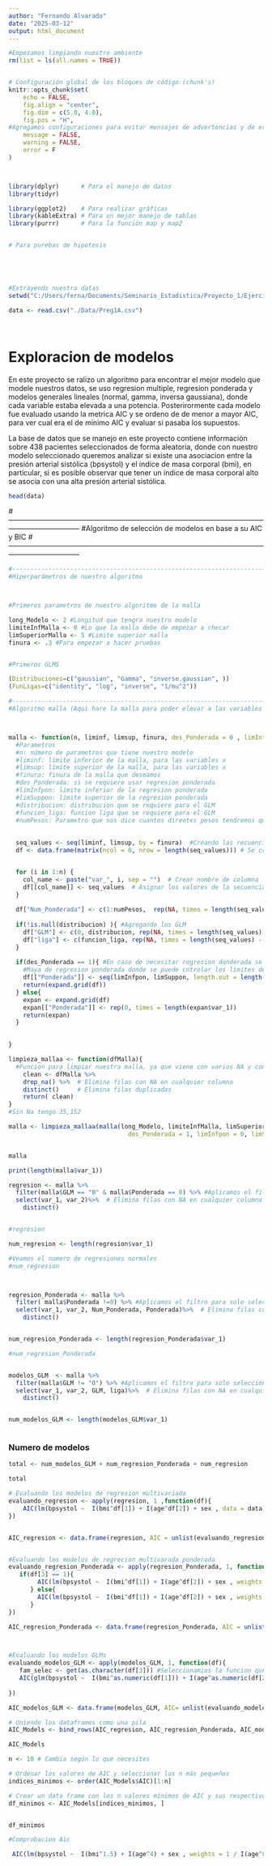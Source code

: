 ```yaml
---
author: "Fernando Alvarado"
date: "2025-03-12"
output: html_document
---
```



```r
#Empezamos limpiando nuestro ambiente
rm(list = ls(all.names = TRUE))


# Configuración global de los bloques de código (chunk's)
knitr::opts_chunk$set(
	echo = FALSE,
	fig.align = "center",
	fig.dim = c(5.0, 4.0),
	fig.pos = "H",
#Agregamos configuraciones para evitar mensajes de advertencias y de errores en el archivo
	message = FALSE,
	warning = FALSE,
	error = F
)



library(dplyr)      # Para el manejo de datos
library(tidyr)

library(ggplot2)    # Para realizar gráficas
library(kableExtra) # Para un mejor manejo de tablas
library(purrr)      # Para la función map y map2


# Para purebas de hipotesis





#Extrayendo nuestra datas
setwd("C:/Users/ferna/Documents/Seminario_Estadistica/Proyecto_1/Ejercicio_1")

data <- read.csv("./Data/Preg1A.csv")




```


# Exploracion de modelos

En este proyecto se ralizo un algoritmo para encontrar el mejor modelo que modele nuestros datos, se uso regresion multiple, regresion ponderada y modelos generales lineales (normal, gamma, inversa gaussiana), donde cada variable estaba elevada a una potencia. Posterirormente cada modelo fue evaluado usando la metrica AIC y se ordeno de de menor a mayor AIC, para ver cual era el de minimo AIC y evaluar si pasaba los supuestos.


La base de datos que se manejo en este proyecto contiene información sobre 438 pacientes seleccionados de forma aleatoria, donde con nuestro modelo seleccionado  queremos analizar si existe una asociacion entre la presión arterial sistólica (bpsystol) y el índice de masa corporal (bmi), en particular, si es posible observar que tener un índice de masa corporal alto se asocia con una alta presión arterial sistólica.







```r
head(data)
```


#------------------------------------------------------------------------------------------------------------------------------------------
#Algoritmo de selección de modelos en base a su AIC y BIC
#------------------------------------------------------------------------------------------------------------------------------------------



```r
#------------------------------------------------------------------------------------------------------------------------------------------
#Hiperparámetros de nuestro algoritmo 



#Primeros parametros de nuestro algoritmo de la malla 

long_Modelo <- 2 #Longitud que tengra nuestro modelo 
limiteInfMalla <- 0 #Lo que la malla debe de empezar a checar
limSuperiorMalla <- 5 #Limite superior malla
finura <- .3 #Para empezar a hacer pruebas 


#Primeros GLMS

(Distribuciones=c("gaussian", "Gamma", "inverse.gaussian", ))
(FunLigas=c("identity", "log", "inverse", "1/mu^2"))


```


```r
#------------------------------------------------------------------------------------------------------------------------------------------
#Algoritmo malla (Aqui hare la malla para poder elevar a las variables a la potencia que se requiera)



malla <- function(n, liminf, limsup, finura, des_Ponderada = 0 , limInfpon = 0, limSuppon = 2, distribucion  = c(), funcion_liga= c(), numPesos){
  #Parametros
  #n: número de parametros que tiene nuestro modelo 
  #liminf: límite inferior de la malla, para las variables x
  #limsup: límite superior de la malla, para las variables x
  #finura: finura de la malla que deseamos
  #des_Ponderada: si se requiere usar regresion ponderada
  #limInfpon: límite inferior de la regresion ponderada
  #limSuppon: límite superior de la regresion ponderada 
  #distribucion: distribucion que se requiere para el GLM
  #funcion_liga: funcion liga que se requiere para el GLM
  #numPesos: Parametro que nos dice cuantos direntes pesos tendremos que considerar a la hora de hacer regresion ponderada
  
  
  seq_values <- seq(liminf, limsup, by = finura)  #Creando las recuencias para la malla y posteriormente elevar la variable 
  df <- data.frame(matrix(ncol = 0, nrow = length(seq_values))) # Se creo el df, para poder poner las variables


  for (i in 1:n) {
    col_name <- paste("var_", i, sep = "")  # Crear nombre de columna
    df[[col_name]] <- seq_values  # Asignar los valores de la secuencia
  }
  
  df["Num_Ponderada"] <- c(1:numPesos,  rep(NA, times = length(seq_values) - numPesos))  #Definiendo las combinaciones de nuestro modelo de regresion ponderada
  
  if(!is.null(distribucion) ){ #Agregando los GLM
    df["GLM"] <- c(0, distribucion, rep(NA, times = length(seq_values) - length(distribucion)-1))
    df["liga"] <- c(funcion_liga, rep(NA, times = length(seq_values) - length(funcion_liga)))
  }
  
  if(des_Ponderada == 1){ #En caso de necesitar regresion donderada se agrega una columan con una secuencia de ponderada 
    #Maya de regresion ponderada donde se puede cntrolar los limites de la reg ponderda, pero su finura depede de la longitud del df
    df[["Ponderada"]] <- seq(limInfpon, limSuppon, length.out = length(seq_values)) 
    return(expand.grid(df))
  } else{
    expan <- expand.grid(df)
    expan[["Ponderada"]] <- rep(0, times = length(expan$var_1))
    return(expan)
  }

 
}


```


```r


limpieza_mallaa <- function(dfMalla){
  #Funcion para limpiar nuestra malla, ya que viene con varios NA y con filas repetidas
    clean <- dfMalla %>%
    drop_na() %>%  # Elimina filas con NA en cualquier columna
    distinct()     # Elimina filas duplicadas
    return( clean)
}
#Sin Na tengo 35,152

malla <- limpieza_mallaa(malla(long_Modelo, limiteInfMalla, limSuperiorMalla, finura, 
                                 des_Ponderada = 1, limInfpon = 0, limSuppon = 2.5,  distribucion  = Distribuciones, funcion_liga= FunLigas, 2))


malla

print(length(malla$var_1))
```



```r
regresion <- malla %>% 
  filter(malla$GLM == "0" & malla$Ponderada == 0) %>% #Aplicamos el filtro para solo seleccionar las que seran para la regresion normal
  select(var_1, var_2)%>%  # Elimina filas con NA en cualquier columna
    distinct() 


#regresion

num_regresion <- length(regresion$var_1)

#Veamos el numero de regresiones normales
#num_regresion



regresion_Ponderada <- malla %>%
  filter( malla$Ponderada !=0) %>% #Aplicamos el filtro para solo seleccionar las que seran para la regresion normal
  select(var_1, var_2, Num_Ponderada, Ponderada)%>%  # Elimina filas con NA en cualquier columna
    distinct() 


num_regresion_Ponderada <- length(regresion_Ponderada$var_1)

#num_regresion_Ponderada


modelos_GLM  <- malla %>%
  filter(malla$GLM != "0") %>% #Aplicamos el filtro para solo seleccionar las que seran para la regresion normal
  select(var_1, var_2, GLM, liga)%>%  # Elimina filas con NA en cualquier columna
    distinct() 


num_modelos_GLM <- length(modelos_GLM$var_1)



```




### Numero de modelos

```r

total <- num_modelos_GLM + num_regresion_Ponderada + num_regresion

total

```




```r

# Evaluando los modelos de regresion multivariada
evaluando_regresion <- apply(regresion, 1 ,function(df){
    AIC(lm(bpsystol ~  I(bmi^df[1]) + I(age^df[2]) + sex , data = data))
})


AIC_regresion <- data.frame(regresion, AIC = unlist(evaluando_regresion))


#Evaluando los modelos de regrecion multivarada ponderada
evaluando_regresion_Ponderada <- apply(regresion_Ponderada, 1, function(df){
   if(df[3] == 1){
        AIC(lm(bpsystol ~  I(bmi^df[1]) + I(age^df[2]) + sex , weights = 1 / I(bmi^df[4]), data = data)) #Pondera en base a BMI
      } else{
        AIC(lm(bpsystol ~  I(bmi^df[1]) + I(age^df[2]) + sex , weights = 1 / I(age^df[4]), data = data)) #Pondera en base a age
      }
})

AIC_regresion_Ponderada <- data.frame(regresion_Ponderada, AIC = unlist(evaluando_regresion_Ponderada))



#Evaluando los modelos GLMs
evaluando_modelos_GLM <- apply(modelos_GLM, 1, function(df){
   fam_selec <- get(as.character(df[3])) #Seleccionamios la funcion que viene en la palabra  
   AIC(glm(bpsystol ~  I(bmi^as.numeric(df[1])) + I(age^as.numeric(df[2])) + sex , data = data, family = fam_selec(link =df[4])))
  
})

AIC_modelos_GLM <- data.frame(modelos_GLM, AIC= unlist(evaluando_modelos_GLM))

```


```r


# Uniendo los dataframes como una pila
AIC_Models <- bind_rows(AIC_regresion, AIC_regresion_Ponderada, AIC_modelos_GLM )

AIC_Models

```






```r
n <- 10 # Cambia según lo que necesites

# Ordenar los valores de AIC y seleccionar los n más pequeños
indices_minimos <- order(AIC_Models$AIC)[1:n]

# Crear un data frame con los n valores mínimos de AIC y sus respectivos parámetros
df_minimos <- AIC_Models[indices_minimos, ]


df_minimos

```



```r
#Comprobacion Aic

 AIC(lm(bpsystol ~  I(bmi^1.5) + I(age^4) + sex , weights = 1 / I(age^0.6666667), data = data)) #Pondera en base a BMI


```






```r

```




```r

```




```r

```




```r

```




```r

```




```r

```




```r

```




```r

```




```r

```











